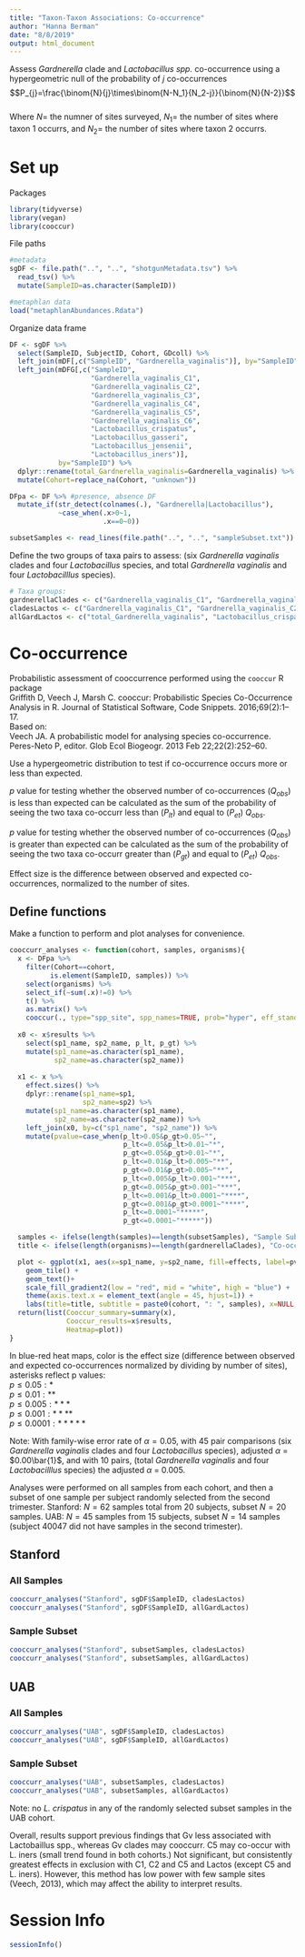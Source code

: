 ```yaml
---
title: "Taxon-Taxon Associations: Co-occurrence"
author: "Hanna Berman"
date: "8/8/2019"
output: html_document
---
```


Assess *Gardnerella* clade and *Lactobacillus spp.* co-occurrence using a hypergeometric null of the probability of *j* co-occurrences   $$P_{j}=\frac{\binom{N}{j}\times\binom{N-N_1}{N_2-j}}{\binom{N}{N-2}}$$   
Where $N =$ the numner of sites surveyed, $N_1=$ the number of sites where taxon 1 occurrs, and $N_2=$ the number of sites where taxon 2 occurrs.  

# Set up
Packages
```r
library(tidyverse)
library(vegan)
library(cooccur)
```

File paths
```r
#metadata
sgDF <- file.path("..", "..", "shotgunMetadata.tsv") %>%
  read_tsv() %>%
  mutate(SampleID=as.character(SampleID))

#metaphlan data
load("metaphlanAbundances.Rdata")
```

Organize data frame
```r
DF <- sgDF %>%
  select(SampleID, SubjectID, Cohort, GDcoll) %>%
  left_join(mDF[,c("SampleID", "Gardnerella_vaginalis")], by="SampleID") %>%
  left_join(mDFG[,c("SampleID",
                    "Gardnerella_vaginalis_C1", 
                    "Gardnerella_vaginalis_C2", 
                    "Gardnerella_vaginalis_C3", 
                    "Gardnerella_vaginalis_C4",
                    "Gardnerella_vaginalis_C5",
                    "Gardnerella_vaginalis_C6",
                    "Lactobacillus_crispatus", 
                    "Lactobacillus_gasseri",
                    "Lactobacillus_jensenii", 
                    "Lactobacillus_iners")],
            by="SampleID") %>%
  dplyr::rename(total_Gardnerella_vaginalis=Gardnerella_vaginalis) %>%
  mutate(Cohort=replace_na(Cohort, "unknown"))

DFpa <- DF %>% #presence, absence DF
  mutate_if(str_detect(colnames(.), "Gardnerella|Lactobacillus"), 
            ~case_when(.x>0~1,
                       .x==0~0))

subsetSamples <- read_lines(file.path("..", "..", "sampleSubset.txt"))
```

Define the two groups of taxa pairs to assess: (six *Gardnerella vaginalis* clades and four *Lactobacillus* species, and total *Gardnerella vaginalis* and four *Lactobacilllus* species).  
```r
# Taxa groups:
gardnerellaClades <- c("Gardnerella_vaginalis_C1", "Gardnerella_vaginalis_C2", "Gardnerella_vaginalis_C3", "Gardnerella_vaginalis_C4", "Gardnerella_vaginalis_C5", "Gardnerella_vaginalis_C6")
cladesLactos <- c("Gardnerella_vaginalis_C1", "Gardnerella_vaginalis_C2", "Gardnerella_vaginalis_C3", "Gardnerella_vaginalis_C4", "Gardnerella_vaginalis_C5", "Gardnerella_vaginalis_C6", "Lactobacillus_crispatus", "Lactobacillus_gasseri", "Lactobacillus_jensenii", "Lactobacillus_iners")
allGardLactos <- c("total_Gardnerella_vaginalis", "Lactobacillus_crispatus", "Lactobacillus_gasseri", "Lactobacillus_jensenii", "Lactobacillus_iners")
```

# Co-occurrence
Probabilistic assessment of cooccurrence performed using the `cooccur` R package  
Griffith D, Veech J, Marsh C. cooccur: Probabilistic Species Co-Occurrence Analysis in R. Journal of Statistical Software, Code Snippets. 2016;69(2):1–17.  
Based on:  
Veech JA. A probabilistic model for analysing species co-occurrence. Peres-Neto P, editor. Glob Ecol Biogeogr. 2013 Feb 22;22(2):252–60.

Use a hypergeometric distribution to test if co-occurrence occurs more or less than expected.  

$p$ value for testing whether the observed number of co-occurrences ($Q_{obs}$) is less than expected can be calculated as the sum of the probability of seeing the two taxa co-occurr less than ($P_{lt}$) and equal to ($P_{et}$) $Q_{obs}$.

$p$ value for testing whether the observed number of co-occurrences ($Q_{obs}$) is greater than expected can be calculated as the sum of the probability of seeing the two taxa co-occurr greater than ($P_{gt}$) and equal to ($P_{et}$) $Q_{obs}$.

Effect size is the difference between observed and expected co-occurrences, normalized to the number of sites.

## Define functions
Make a function to perform and plot analyses for convenience.  
```r
cooccurr_analyses <- function(cohort, samples, organisms){  
  x <- DFpa %>%
    filter(Cohort==cohort,
          is.element(SampleID, samples)) %>%
    select(organisms) %>%
    select_if(~sum(.x)!=0) %>%
    t() %>%
    as.matrix() %>%
    cooccur(., type="spp_site", spp_names=TRUE, prob="hyper", eff_standard=TRUE, thresh=FALSE)
  
  x0 <- x$results %>%
    select(sp1_name, sp2_name, p_lt, p_gt) %>%
    mutate(sp1_name=as.character(sp1_name),
           sp2_name=as.character(sp2_name))
  
  x1 <- x %>%
    effect.sizes() %>%
    dplyr::rename(sp1_name=sp1,
                  sp2_name=sp2) %>%
    mutate(sp1_name=as.character(sp1_name),
           sp2_name=as.character(sp2_name)) %>%
    left_join(x0, by=c("sp1_name", "sp2_name")) %>%
    mutate(pvalue=case_when(p_lt>0.05&p_gt>0.05~"",
                            p_lt<=0.05&p_lt>0.01~"*",
                            p_gt<=0.05&p_gt>0.01~"*",
                            p_lt<=0.01&p_lt>0.005~"**",
                            p_gt<=0.01&p_gt>0.005~"**",
                            p_lt<=0.005&p_lt>0.001~"***",
                            p_gt<=0.005&p_gt>0.001~"***",
                            p_lt<=0.001&p_lt>0.0001~"****",
                            p_gt<=0.001&p_gt>0.0001~"****",
                            p_lt<=0.0001~"*****",
                            p_gt<=0.0001~"*****"))

  samples <- ifelse(length(samples)==length(subsetSamples), "Sample Subset", "All Samples")
  title <- ifelse(length(organisms)==length(gardnerellaClades), "Co-occurrence of G. vaginalis clades and Lactobacillus spp.", "Co-occurrence of total G. vaginalis and Lactobacillus spp.")

  plot <- ggplot(x1, aes(x=sp1_name, y=sp2_name, fill=effects, label=pvalue)) +
    geom_tile() +
    geom_text()+
    scale_fill_gradient2(low = "red", mid = "white", high = "blue") +
    theme(axis.text.x = element_text(angle = 45, hjust=1)) +
    labs(title=title, subtitle = paste0(cohort, ": ", samples), x=NULL, y=NULL)
  return(list(Cooccur_summary=summary(x), 
              Cooccur_results=x$results, 
              Heatmap=plot))
}
```

 
In blue-red heat maps, color is the effect size (difference between observed and expected co-occurrences normalized by dividing by number of sites), asterisks reflect p values:  
$p≤0.05: *$  
$p≤0.01: **$  
$p≤0.005: ***$  
$p≤0.001: ****$  
$p≤0.0001: *****$


Note: With family-wise error rate of $\alpha = 0.05$, with 45 pair comparisons (six *Gardnerella vaginalis* clades and four *Lactobacillus* species), adjusted $\alpha$ = $0.00\bar{1}$, and with 10 pairs, (total *Gardnerella vaginalis* and four *Lactobacilllus* species) the adjusted $\alpha$ = 0.005. 

Analyses were performed on all samples from each cohort, and then a subset of one sample per subject randomly selected from the second trimester. 
Stanford: $N=62$ samples total from 20 subjects, subset $N=20$ samples.
UAB: $N=45$ samples from 15 subjects, subset $N=14$ samples (subject 40047 did not have samples in the second trimester).

## Stanford
### All Samples
```r
cooccurr_analyses("Stanford", sgDF$SampleID, cladesLactos)
cooccurr_analyses("Stanford", sgDF$SampleID, allGardLactos)
```

### Sample Subset
```r
cooccurr_analyses("Stanford", subsetSamples, cladesLactos)
cooccurr_analyses("Stanford", subsetSamples, allGardLactos)
```

## UAB
### All Samples
```r
cooccurr_analyses("UAB", sgDF$SampleID, cladesLactos)
cooccurr_analyses("UAB", sgDF$SampleID, allGardLactos)
```

### Sample Subset
```r
cooccurr_analyses("UAB", subsetSamples, cladesLactos)
cooccurr_analyses("UAB", subsetSamples, allGardLactos)
```
Note: no *L. crispatus* in any of the randomly selected subset samples in the UAB cohort.

Overall, results support previous findings that Gv less associated with Lactobaillus spp., whereas Gv clades may cooccurr. C5 may co-occur with L. iners (small trend found in both cohorts.) Not significant, but consistently greatest effects in exclusion with C1, C2 and C5 and Lactos (except C5 and L. iners). However, this method has low power with few sample sites (Veech, 2013), which may affect the ability to interpret results.

# Session Info
```r
sessionInfo() 
```